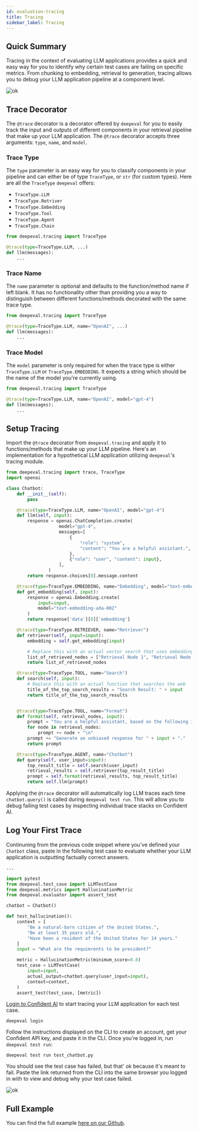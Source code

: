 ```yaml
---
id: evaluation-tracing
title: Tracing
sidebar_label: Tracing
---
```


## Quick Summary

Tracing in the context of evaluating LLM applications provides a quick and easy way for you to identify why certain test cases are failing on specific metrics. From chunking to embedding, retrieval to generation, tracing allows you to debug your LLM application pipeline at a component level.

![ok](https://d2lsxfc3p6r9rv.cloudfront.net/tracing.png)

## Trace Decorator

The `@trace` decorator is a decorator offered by `deepeval` for you to easily track the input and outputs of different components in your retrieval pipeline that make up your LLM application. The `@trace` decorator accepts three arguments: `type`, `name`, and `model`.

### Trace Type

The `type` parameter is an easy way for you to classify components in your pipeline and can either be of type `TraceType`, or `str` (for custom types). Here are all the `TraceType` `deepeval` offers:

- `TraceType.LLM`
- `TraceType.Retriver`
- `TraceType.Embedding`
- `TraceType.Tool`
- `TraceType.Agent`
- `TraceType.Chain`

```python
from deepeval.tracing import TraceType

@trace(type=TraceType.LLM, ...)
def llm(messages):
    ...
```

### Trace Name

The `name` parameter is optional and defaults to the function/method name if left blank. It has no functionality other than providing you a way to distinguish between different functions/methods decorated with the same trace type.

```python
from deepeval.tracing import TraceType

@trace(type=TraceType.LLM, name="OpenAI", ...)
def llm(messages):
    ...
```

### Trace Model

The `model` parameter is only required for when the trace type is either `TraceType.LLM` or `TraceType.EMBEDDING`. It expects a string which should be the name of the model you're currently using.

```python
from deepeval.tracing import TraceType

@trace(type=TraceType.LLM, name="OpenAI", model="gpt-4")
def llm(messages):
    ...
```

## Setup Tracing

Import the `@trace` decorator from `deepeval.tracing` and apply it to functions/methods that make up your LLM pipeline. Here's an implementation for a hypothetical LLM application utilizing `deepeval`'s tracing module.

```python title="test_chatbot.py"
from deepeval.tracing import trace, TraceType
import openai

class Chatbot:
    def __init__(self):
        pass

    @trace(type=TraceType.LLM, name="OpenAI", model="gpt-4")
    def llm(self, input):
        response = openai.ChatCompletion.create(
                    model="gpt-4",
                    messages=[
                        {
                            "role": "system",
                            "content": "You are a helpful assistant.",
                        },
                        {"role": "user", "content": input},
                    ],
                )
        return response.choices[0].message.content

    @trace(type=TraceType.EMBEDDING, name="Embedding", model="text-embedding-ada-002")
    def get_embedding(self, input):
        response = openai.Embedding.create(
            input=input,
            model="text-embedding-ada-002"
        )
        return response['data'][0]['embedding']

    @trace(type=TraceType.RETRIEVER, name="Retriever")
    def retriever(self, input=input):
        embedding = self.get_embedding(input)

        # Replace this with an actual vector search that uses embedding
        list_of_retrieved_nodes = ["Retrieval Node 1", "Retrieval Node 2"]
        return list_of_retrieved_nodes

    @trace(type=TraceType.TOOL, name="Search")
    def search(self, input):
        # Replace this with an actual function that searches the web
        title_of_the_top_search_results = "Search Result: " + input
        return title_of_the_top_search_results


    @trace(type=TraceType.TOOL, name="Format")
    def format(self, retrieval_nodes, input):
        prompt = "You are a helpful assistant, based on the following information: \n"
        for node in retrieval_nodes:
            prompt += node + "\n"
        prompt += "Generate an unbiased response for " + input + "."
        return prompt

    @trace(type=TraceType.AGENT, name="Chatbot")
    def query(self, user_input=input):
        top_result_title = self.search(user_input)
        retrieval_results = self.retriever(top_result_title)
        prompt = self.format(retrieval_results, top_result_title)
        return self.llm(prompt)
```

Applying the `@trace` decorator will automatically log LLM traces each time `chatbot.query()` is called during `deepeval test run`. This will allow you to debug failing test cases by inspecting individual trace stacks on Confident AI.

## Log Your First Trace

Continuning from the previous code snippet where you've defined your `Chatbot` class, paste in the following test case to evaluate whether your LLM application is outputting factually correct answers.

```python title="test_chatbot.py"
...

import pytest
from deepeval.test_case import LLMTestCase
from deepeval.metrics import HallucinationMetric
from deepeval.evaluator import assert_test

chatbot = Chatbot()

def test_hallucination():
    context = [
        "Be a natural-born citizen of the United States.",
        "Be at least 35 years old.",
        "Have been a resident of the United States for 14 years."
    ]
    input = "What are the requimrents to be president?"

    metric = HallucinationMetric(minimum_score=0.8)
    test_case = LLMTestCase(
        input=input,
        actual_output=chatbot.query(user_input=input),
        context=context,
    )
    assert_test(test_case, [metric])
```

[Login to Confident AI](https://app.confident-ai.com/login) to start tracing your LLM application for each test case.

```
deepeval login
```

Follow the instructions displayed on the CLI to create an account, get your Confident API key, and paste it in the CLI. Once you're logged in, run `deepeval test run`:

```
deepeval test run test_chatbot.py
```

You should see the test case has failed, but that' ok because it's meant to fail. Paste the link returned from the CLI into the same browser you logged in with to view and debug why your test case failed.

![ok](https://d2lsxfc3p6r9rv.cloudfront.net/confident-tracing.gif)

## Full Example

You can find the full example [here on our Github](https://github.com/confident-ai/deepeval/blob/main/examples/tracing/test_chatbot.py).
